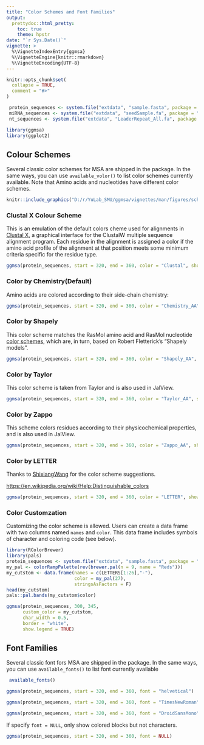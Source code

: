 ```yaml
---
title: "Color Schemes and Font Families"
output: 
  prettydoc::html_pretty:
    toc: true
    theme: hpstr
date: "`r Sys.Date()`"
vignette: >
  %\VignetteIndexEntry{ggmsa}
  %\VignetteEngine{knitr::rmarkdown}
  %\VignetteEncoding{UTF-8}
---
```


```r
knitr::opts_chunk$set(
  collapse = TRUE,
  comment = "#>"
)

 protein_sequences <- system.file("extdata", "sample.fasta", package = "ggmsa")
 miRNA_sequences <- system.file("extdata", "seedSample.fa", package = "ggmsa")
 nt_sequences <- system.file("extdata", "LeaderRepeat_All.fa", package = "ggmsa")

library(ggmsa)
library(ggplot2)
```


##  Colour Schemes

Several classic color schemes for MSA are shipped in the package. In the same ways, you can use `available_volor()` to list  color schemes currently available. Note that Amino acids and nucleotides have different color schemes.

```r
knitr::include_graphics("D:/r/YuLab_SMU/ggmsa/vignettes/man/figures/schemes.png")
```


### Clustal X Colour Scheme

This is an emulation of the default colors cheme used for alignments in [Clustal X](http://www.jalview.org/help/html/colourSchemes/clustal.html), a graphical interface for the ClustalW multiple sequence alignment program. Each residue in the alignment is assigned a color if the amino acid profile of the alignment at that position meets some minimum criteria specific for the residue type.

```r
ggmsa(protein_sequences, start = 320, end = 360, color = "Clustal", show.legend = TRUE)
```

### Color by Chemistry(Default)

Amino acids are colored according to their side-chain chemistry:

```r
ggmsa(protein_sequences, start = 320, end = 360, color = "Chemistry_AA", show.legend = TRUE)
```

### Color by Shapely

This color scheme matches the RasMol amino acid and RasMol nucleotide [color schemes](http://openrasmol.org/doc/rasmol.html#shapelycolours), which are, in turn, based on Robert Fletterick’s "Shapely models".

```r
ggmsa(protein_sequences, start = 320, end = 360, color = "Shapely_AA", show.legend = TRUE)
```

### Color by Taylor

This color scheme is taken from Taylor and is also used in JalView.

```r
ggmsa(protein_sequences, start = 320, end = 360, color = "Taylor_AA", show.legend = TRUE)
```

### Color by Zappo

This scheme colors residues according to their physicochemical properties, and is also used in JalView.

```r
ggmsa(protein_sequences, start = 320, end = 360, color = "Zappo_AA", show.legend = TRUE)
```

### Color by LETTER

Thanks to [ShixiangWang](https://github.com/YuLab-SMU/ggmsa/pull/9/commits/c736dbbf3ecd64a8ce921b9474a699fcd44ec7b3) for the color scheme suggestions.

[https://en.wikipedia.org/wiki/Help:Distinguishable_colors](https://en.wikipedia.org/wiki/Help:Distinguishable_colors) 

```r
ggmsa(protein_sequences, start = 320, end = 360, color = "LETTER", show.legend = TRUE)
```

### Color Customzation

Customizing the color scheme is allowed. Users can create a data frame with two columns named `names` and `color`. This data frame includes symbols of character and coloring code (see below). 

```r
library(RColorBrewer)
library(pals)
protein_sequences <- system.file("extdata", "sample.fasta", package = "ggmsa")
my_pal <- colorRampPalette(rev(brewer.pal(n = 9, name = "Reds")))
my_cutstom <- data.frame(names = c(LETTERS[1:26],"-"), 
                         color = my_pal(27), 
                         stringsAsFactors = F)
head(my_cutstom)
pals::pal.bands(my_cutstom$color)
```

```r
ggmsa(protein_sequences, 300, 345, 
      custom_color = my_cutstom, 
      char_width = 0.5, 
      border = "white",
      show.legend = TRUE)
```

##  Font Families

Several classic font fors MSA are shipped in the package. In the same ways, you can use `available_fonts()` to list  font currently available

```r
 available_fonts()
```

```r
ggmsa(protein_sequences, start = 320, end = 360, font = "helvetical")
```
```r
ggmsa(protein_sequences, start = 320, end = 360, font = "TimesNewRoman")
```
```r
ggmsa(protein_sequences, start = 320, end = 360, font = "DroidSansMono")
```


If specify `font = NULL`, only show colored blocks but not characters. 

```r
ggmsa(protein_sequences, start = 320, end = 360, font = NULL)
```


